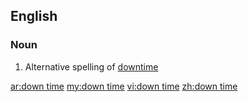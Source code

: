 ==English==

===Noun===
{{en-noun}}

# Alternative spelling of [[downtime]]

[[ar:down time]]
[[my:down time]]
[[vi:down time]]
[[zh:down time]]